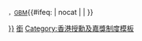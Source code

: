 <span style="font-size:smaller">，[[大紫荊勳章|GBM]]</span><includeonly>{{#ifeq: {{{1|}}} | nocat | | [[Category:香港大紫荊勳賢|{{{1|{{PAGENAME}}}}}]] }}</includeonly><noinclude>
{{Documentation|Template:香港授勳及嘉獎制度模板}}
[[Category:人物模板|銜]]
[[Category:香港授勳及嘉獎制度模板]]
</noinclude>